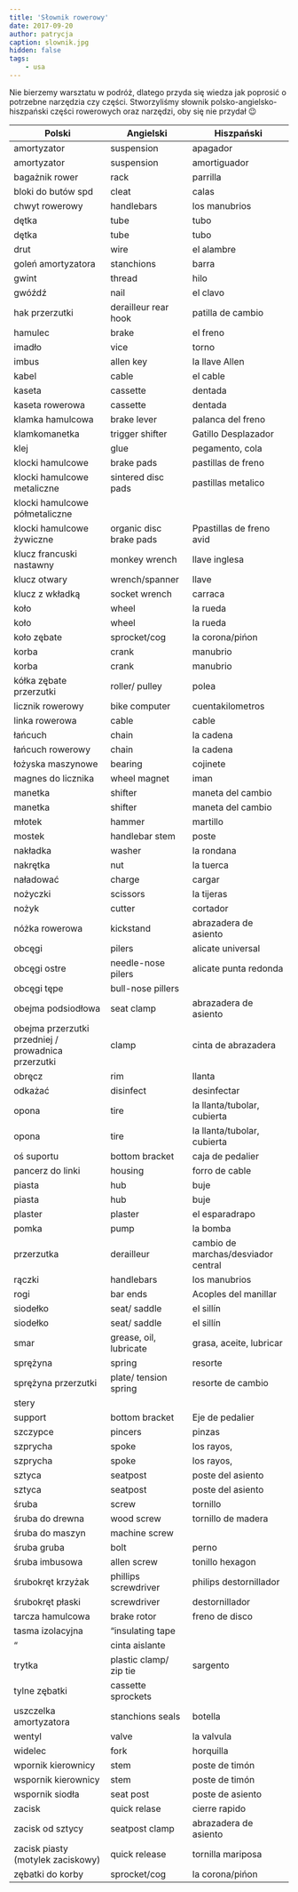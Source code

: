 ```yaml
---
title: 'Słownik rowerowy'
date: 2017-09-20
author: patrycja
caption: slownik.jpg
hidden: false
tags: 
    - usa
---
```


Nie bierzemy warsztatu w podróż, dlatego przyda się wiedza jak poprosić o potrzebne narzędzia czy części. Stworzyliśmy słownik polsko-angielsko-hiszpański części rowerowych oraz narzędzi, oby się nie przydał 😉


| Polski                                              | Angielski               | Hiszpański                          |
|-----------------------------------------------------|-------------------------|-------------------------------------|
| amortyzator                                         | suspension              | apagador                            |
| amortyzator                                         | suspension              | amortiguador                        |
| bagażnik rower                                      | rack                    | parrilla                            |
| bloki do butów spd                                  | cleat                   | calas                               |
| chwyt rowerowy                                      | handlebars              | los manubrios                       |
| dętka                                               | tube                    | tubo                                |
| dętka                                               | tube                    | tubo                                |
| drut                                                | wire                    | el alambre                          |
| goleń amortyzatora                                  | stanchions              | barra                               |
| gwint                                               | thread                  | hilo                                |
| gwóźdź                                              | nail                    | el clavo                            |
| hak przerzutki                                      | derailleur rear hook    | patilla de cambio                   |
| hamulec                                             | brake                   | el freno                            |
| imadło                                              | vice                    | torno                               |
| imbus                                               | allen key               | la llave Allen                      |
| kabel                                               | cable                   | el cable                            |
| kaseta                                              | cassette                | dentada                             |
| kaseta rowerowa                                     | cassette                | dentada                             |
| klamka hamulcowa                                    | brake lever             | palanca del freno                   |
| klamkomanetka                                       | trigger shifter         | Gatillo Desplazador                 |
| klej                                                | glue                    | pegamento, cola                     |
| klocki hamulcowe                                    | brake pads              | pastillas de freno                  |
| klocki hamulcowe metaliczne                         | sintered disc pads      | pastillas metalico                  |
| klocki hamulcowe półmetaliczne                      |                         |                                     |
| klocki hamulcowe żywiczne                           | organic disc brake pads | Ppastillas de freno avid            |
| klucz francuski nastawny                            | monkey wrench           | llave inglesa                       |
| klucz otwary                                        | wrench/spanner          | llave                               |
| klucz z wkładką                                     | socket wrench           | carraca                             |
| koło                                                | wheel                   | la rueda                            |
| koło                                                | wheel                   | la rueda                            |
| koło zębate                                         | sprocket/cog            | la corona/pińon                     |
| korba                                               | crank                   | manubrio                            |
| korba                                               | crank                   | manubrio                            |
| kółka zębate przerzutki                             | roller/ pulley          | polea                               |
| licznik rowerowy                                    | bike computer           | cuentakilometros                    |
| linka rowerowa                                      | cable                   | cable                               |
| łańcuch                                             | chain                   | la cadena                           |
| łańcuch rowerowy                                    | chain                   | la cadena                           |
| łożyska maszynowe                                   | bearing                 | cojinete                            |
| magnes do licznika                                  | wheel magnet            | iman                                |
| manetka                                             | shifter                 | maneta del cambio                   |
| manetka                                             | shifter                 | maneta del cambio                   |
| młotek                                              | hammer                  | martillo                            |
| mostek                                              | handlebar stem          | poste                               |
| nakładka                                            | washer                  | la rondana                          |
| nakrętka                                            | nut                     | la tuerca                           |
| naładować                                           | charge                  | cargar                              |
| nożyczki                                            | scissors                | la tijeras                          |
| nożyk                                               | cutter                  | cortador                            |
| nóżka rowerowa                                      | kickstand               | abrazadera de asiento               |
| obcęgi                                              | pilers                  | alicate universal                   |
| obcęgi ostre                                        | needle-nose pilers      | alicate punta redonda               |
| obcęgi tępe                                         | bull-nose pillers       |                                     |
| obejma podsiodłowa                                  | seat clamp              | abrazadera de asiento               |
| obejma przerzutki przedniej / prowadnica przerzutki | clamp                   | cinta de abrazadera                 |
| obręcz                                              | rim                     | llanta                              |
| odkażać                                             | disinfect               | desinfectar                         |
| opona                                               | tire                    | la llanta/tubolar, cubierta         |
| opona                                               | tire                    | la llanta/tubolar, cubierta         |
| oś suportu                                          | bottom bracket          | caja de pedalier                    |
| pancerz do linki                                    | housing                 | forro de cable                      |
| piasta                                              | hub                     | buje                                |
| piasta                                              | hub                     | buje                                |
| plaster                                             | plaster                 | el esparadrapo                      |
| pomka                                               | pump                    | la bomba                            |
| przerzutka                                          | derailleur              | cambio de marchas/desviador central |
| rączki                                              | handlebars              | los manubrios                       |
| rogi                                                | bar ends                | Acoples del manillar                |
| siodełko                                            | seat/ saddle            | el sillín                           |
| siodełko                                            | seat/ saddle            | el sillín                           |
| smar                                                | grease, oil, lubricate  | grasa, aceite, lubricar             |
| sprężyna                                            | spring                  | resorte                             |
| sprężyna przerzutki                                 | plate/ tension spring   | resorte de cambio                   |
| stery                                               |                         |                                     |
| support                                             | bottom bracket          | Eje de pedalier                     |
| szczypce                                            | pincers                 | pinzas                              |
| szprycha                                            | spoke                   | los rayos,                          |
| szprycha                                            | spoke                   | los rayos,                          |
| sztyca                                              | seatpost                | poste del asiento                   |
| sztyca                                              | seatpost                | poste del asiento                   |
| śruba                                               | screw                   | tornillo                            |
| śruba do drewna                                     | wood screw              | tornillo de madera                  |
| śruba do maszyn                                     | machine screw           |                                     |
| śruba gruba                                         | bolt                    | perno                               |
| śruba imbusowa                                      | allen screw             | tonillo hexagon                     |
| śrubokręt krzyżak                                   | phillips screwdriver    | philips destornillador              |
| śrubokręt płaski                                    | screwdriver             | destornillador                      |
| tarcza hamulcowa                                    | brake rotor             | freno de disco                      |
| tasma izolacyjna                                    | “insulating tape        |                                     |
| “                                                   | cinta aislante          |                                     |
| trytka                                              | plastic clamp/ zip tie  | sargento                            |
| tylne zębatki                                       | cassette sprockets      |                                     |
| uszczelka amortyzatora                              | stanchions seals        | botella                             |
| wentyl                                              | valve                   | la valvula                          |
| widelec                                             | fork                    | horquilla                           |
| wpornik kierownicy                                  | stem                    | poste de timón                      |
| wspornik kierownicy                                 | stem                    | poste de timón                      |
| wspornik siodła                                     | seat post               | poste de asiento                    |
| zacisk                                              | quick relase            | cierre rapido                       |
| zacisk od sztycy                                    | seatpost clamp          | abrazadera de asiento               |
| zacisk piasty (motylek zaciskowy)                   | quick release           | tornilla mariposa                   |
| zębatki do korby                                    | sprocket/cog            | la corona/pińon                     |